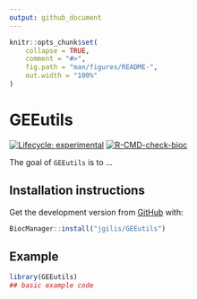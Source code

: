 ```yaml
---
output: github_document
---
```


<!-- README.md is generated from README.Rmd. Please edit that file -->

```r
knitr::opts_chunk$set(
    collapse = TRUE,
    comment = "#>",
    fig.path = "man/figures/README-",
    out.width = "100%"
)
```

# GEEutils

<!-- badges: start -->
[![Lifecycle: experimental](https://img.shields.io/badge/lifecycle-experimental-orange.svg)](https://www.tidyverse.org/lifecycle/#experimental)
[![R-CMD-check-bioc](https://github.com/jgilis/GEEutils/workflows/R-CMD-check-bioc/badge.svg)](https://github.com/jgilis/GEEutils/actions)
<!-- badges: end -->

The goal of `GEEutils` is to ...

## Installation instructions

<!-- Get the latest stable `R` release from [CRAN](http://cran.r-project.org/). Then install `GEEutils` using from [Bioconductor](http://bioconductor.org/) the following code: -->

<!-- ```{r 'install', eval = FALSE} -->
<!-- if (!requireNamespace("BiocManager", quietly = TRUE)) { -->
<!--     install.packages("BiocManager") -->
<!-- } -->

<!-- BiocManager::install("GEEutils") -->
<!-- ``` -->

Get the development version from [GitHub](https://github.com/) with:

```r
BiocManager::install("jgilis/GEEutils")
```
## Example


```r
library(GEEutils)
## basic example code
```

<!-- ## Citation -->

<!-- Below is the citation output from using `citation('GEEutils')` in R. Please -->
<!-- run this yourself to check for any updates on how to cite __GEEutils__. -->

<!-- ```{r 'citation', eval = requireNamespace('GEEutils')} -->
<!-- print(citation('GEEutils'), bibtex = TRUE) -->
<!-- ``` -->

<!-- Please note that the `GEEutils` was only made possible thanks to many other R and bioinformatics software authors, which are cited either in the vignettes and/or the paper(s) describing this package. -->
